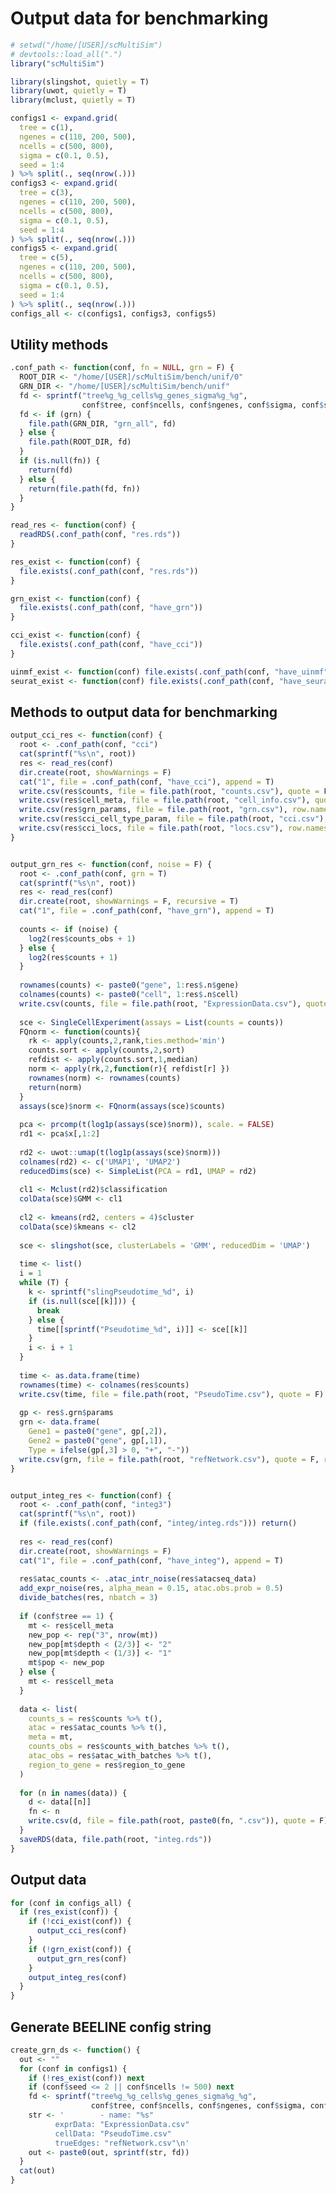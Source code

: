 # Output data for benchmarking

```r
# setwd("/home/[USER]/scMultiSim")
# devtools::load_all(".")
library("scMultiSim")
```


```r
library(slingshot, quietly = T)
library(uwot, quietly = T)
library(mclust, quietly = T)

configs1 <- expand.grid(
  tree = c(1),
  ngenes = c(110, 200, 500),
  ncells = c(500, 800),
  sigma = c(0.1, 0.5),
  seed = 1:4
) %>% split(., seq(nrow(.)))
configs3 <- expand.grid(
  tree = c(3),
  ngenes = c(110, 200, 500),
  ncells = c(500, 800),
  sigma = c(0.1, 0.5),
  seed = 1:4
) %>% split(., seq(nrow(.)))
configs5 <- expand.grid(
  tree = c(5),
  ngenes = c(110, 200, 500),
  ncells = c(500, 800),
  sigma = c(0.1, 0.5),
  seed = 1:4
) %>% split(., seq(nrow(.)))
configs_all <- c(configs1, configs3, configs5)
```

## Utility methods

```r
.conf_path <- function(conf, fn = NULL, grn = F) {
  ROOT_DIR <- "/home/[USER]/scMultiSim/bench/unif/0"
  GRN_DIR <- "/home/[USER]/scMultiSim/bench/unif"
  fd <- sprintf("tree%g_%g_cells%g_genes_sigma%g_%g",
                conf$tree, conf$ncells, conf$ngenes, conf$sigma, conf$seed)
  fd <- if (grn) {
    file.path(GRN_DIR, "grn_all", fd)
  } else {
    file.path(ROOT_DIR, fd)
  }
  if (is.null(fn)) {
    return(fd)
  } else {
    return(file.path(fd, fn))
  }
}

read_res <- function(conf) {
  readRDS(.conf_path(conf, "res.rds"))
}

res_exist <- function(conf) {
  file.exists(.conf_path(conf, "res.rds")) 
}

grn_exist <- function(conf) {
  file.exists(.conf_path(conf, "have_grn")) 
}

cci_exist <- function(conf) {
  file.exists(.conf_path(conf, "have_cci")) 
}

uinmf_exist <- function(conf) file.exists(.conf_path(conf, "have_uinmf"))
seurat_exist <- function(conf) file.exists(.conf_path(conf, "have_seurat"))
```

## Methods to output data for benchmarking

```r
output_cci_res <- function(conf) {
  root <- .conf_path(conf, "cci")
  cat(sprintf("%s\n", root))
  res <- read_res(conf)
  dir.create(root, showWarnings = F)
  cat("1", file = .conf_path(conf, "have_cci"), append = T)
  write.csv(res$counts, file = file.path(root, "counts.csv"), quote = F)
  write.csv(res$cell_meta, file = file.path(root, "cell_info.csv"), quote = F)
  write.csv(res$grn_params, file = file.path(root, "grn.csv"), row.names = F, quote = F)
  write.csv(res$cci_cell_type_param, file = file.path(root, "cci.csv"), row.names = F, quote = F)
  write.csv(res$cci_locs, file = file.path(root, "locs.csv"), row.names = T, quote = F)
}


output_grn_res <- function(conf, noise = F) {
  root <- .conf_path(conf, grn = T)
  cat(sprintf("%s\n", root))
  res <- read_res(conf)
  dir.create(root, showWarnings = F, recursive = T)
  cat("1", file = .conf_path(conf, "have_grn"), append = T)
  
  counts <- if (noise) {
    log2(res$counts_obs + 1)
  } else {
    log2(res$counts + 1)
  }
  
  rownames(counts) <- paste0("gene", 1:res$.n$gene)
  colnames(counts) <- paste0("cell", 1:res$.n$cell)
  write.csv(counts, file = file.path(root, "ExpressionData.csv"), quote = F)
  
  sce <- SingleCellExperiment(assays = List(counts = counts))
  FQnorm <- function(counts){
    rk <- apply(counts,2,rank,ties.method='min')
    counts.sort <- apply(counts,2,sort)
    refdist <- apply(counts.sort,1,median)
    norm <- apply(rk,2,function(r){ refdist[r] })
    rownames(norm) <- rownames(counts)
    return(norm)
  }
  assays(sce)$norm <- FQnorm(assays(sce)$counts)
  
  pca <- prcomp(t(log1p(assays(sce)$norm)), scale. = FALSE)
  rd1 <- pca$x[,1:2]
  
  rd2 <- uwot::umap(t(log1p(assays(sce)$norm)))
  colnames(rd2) <- c('UMAP1', 'UMAP2')
  reducedDims(sce) <- SimpleList(PCA = rd1, UMAP = rd2)
  
  cl1 <- Mclust(rd2)$classification
  colData(sce)$GMM <- cl1
  
  cl2 <- kmeans(rd2, centers = 4)$cluster
  colData(sce)$kmeans <- cl2
  
  sce <- slingshot(sce, clusterLabels = 'GMM', reducedDim = 'UMAP')
  
  time <- list()
  i = 1
  while (T) {
    k <- sprintf("slingPseudotime_%d", i)
    if (is.null(sce[[k]])) {
      break
    } else {
      time[[sprintf("Pseudotime_%d", i)]] <- sce[[k]]
    }
    i <- i + 1
  }
  
  time <- as.data.frame(time)
  rownames(time) <- colnames(res$counts)
  write.csv(time, file = file.path(root, "PseudoTime.csv"), quote = F)
  
  gp <- res$.grn$params
  grn <- data.frame(
    Gene1 = paste0("gene", gp[,2]),
    Gene2 = paste0("gene", gp[,1]),
    Type = ifelse(gp[,3] > 0, "+", "-"))
  write.csv(grn, file = file.path(root, "refNetwork.csv"), quote = F, row.names = F)
}


output_integ_res <- function(conf) {
  root <- .conf_path(conf, "integ3")
  cat(sprintf("%s\n", root))
  if (file.exists(.conf_path(conf, "integ/integ.rds"))) return()
  
  res <- read_res(conf)
  dir.create(root, showWarnings = F)
  cat("1", file = .conf_path(conf, "have_integ"), append = T)
  
  res$atac_counts <- .atac_intr_noise(res$atacseq_data)
  add_expr_noise(res, alpha_mean = 0.15, atac.obs.prob = 0.5)
  divide_batches(res, nbatch = 3)
  
  if (conf$tree == 1) {
    mt <- res$cell_meta
    new_pop <- rep("3", nrow(mt))
    new_pop[mt$depth < (2/3)] <- "2"
    new_pop[mt$depth < (1/3)] <- "1"
    mt$pop <- new_pop
  } else {
    mt <- res$cell_meta
  }
  
  data <- list(
    counts_s = res$counts %>% t(),
    atac = res$atac_counts %>% t(),
    meta = mt,
    counts_obs = res$counts_with_batches %>% t(),
    atac_obs = res$atac_with_batches %>% t(),
    region_to_gene = res$region_to_gene
  )
  
  for (n in names(data)) {
    d <- data[[n]]
    fn <- n
    write.csv(d, file = file.path(root, paste0(fn, ".csv")), quote = F)
  }
  saveRDS(data, file.path(root, "integ.rds"))
}
```

## Output data

```r
for (conf in configs_all) {
  if (res_exist(conf)) {
    if (!cci_exist(conf)) {
      output_cci_res(conf)
    }
    if (!grn_exist(conf)) {
      output_grn_res(conf)
    }
    output_integ_res(conf)
  }
}
```

## Generate BEELINE config string

```r
create_grn_ds <- function() {
  out <- ""
  for (conf in configs1) {
    if (!res_exist(conf)) next
    if (conf$seed <= 2 || conf$ncells != 500) next
    fd <- sprintf("tree%g_%g_cells%g_genes_sigma%g_%g",
                  conf$tree, conf$ncells, conf$ngenes, conf$sigma, conf$seed)
    str <- '        - name: "%s"
          exprData: "ExpressionData.csv"
          cellData: "PseudoTime.csv"
          trueEdges: "refNetwork.csv"\n'
    out <- paste0(out, sprintf(str, fd))
  }
  cat(out)
}
```

